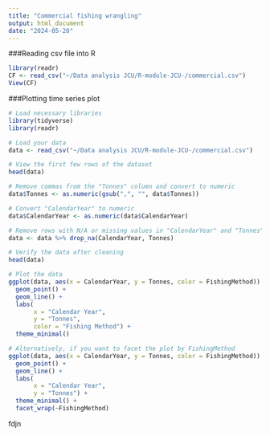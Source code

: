 ```yaml
---
title: "Commercial fishing wrangling"
output: html_document
date: "2024-05-20"
---
```


###Reading csv file into R
```r
library(readr)
CF <- read_csv("~/Data analysis JCU/R-module-JCU-/commercial.csv")
View(CF)
```

###Plotting time series plot
```r
# Load necessary libraries
library(tidyverse)
library(readr)

# Load your data
data <- read_csv("~/Data analysis JCU/R-module-JCU-/commercial.csv")

# View the first few rows of the dataset
head(data)

# Remove commas from the "Tonnes" column and convert to numeric
data$Tonnes <- as.numeric(gsub(",", "", data$Tonnes))

# Convert "CalendarYear" to numeric
data$CalendarYear <- as.numeric(data$CalendarYear)

# Remove rows with N/A or missing values in "CalendarYear" and "Tonnes"
data <- data %>% drop_na(CalendarYear, Tonnes)

# Verify the data after cleaning
head(data)

# Plot the data
ggplot(data, aes(x = CalendarYear, y = Tonnes, color = FishingMethod)) +
  geom_point() +
  geom_line() +
  labs(
       x = "Calendar Year",
       y = "Tonnes",
       color = "Fishing Method") +
  theme_minimal()

# Alternatively, if you want to facet the plot by FishingMethod
ggplot(data, aes(x = CalendarYear, y = Tonnes, color = FishingMethod)) +
  geom_point() +
  geom_line() +
  labs(
       x = "Calendar Year",
       y = "Tonnes") +
  theme_minimal() +
  facet_wrap(~FishingMethod)

```
fdjn
